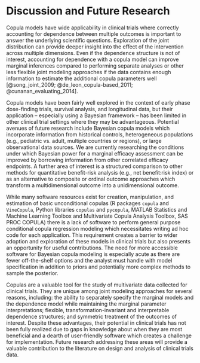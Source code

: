 
# Discussion and Future Research

Copula models have wide applicability in clinical trials where correctly accounting for dependence between multiple outcomes is important to answer the underlying scientific questions. Exploration of the joint distribution can provide deeper insight into the effect of the intervention across multiple dimensions. Even if the dependence structure is not of interest, accounting for dependence with a copula model can improve marginal inferences compared to performing separate analyses or other less flexible joint modeling approaches if the data contains enough information to estimate the additional copula parameters well [@song_joint_2009; @de_leon_copula-based_2011; @cunanan_evaluating_2014]. 

Copula models have been fairly well explored in the context of early phase dose-finding trials, survival analysis, and longitudinal data, but their application -- especially using a Bayesian framework -- has been limited in other clinical trial settings where they may be advantageous. Potential avenues of future research include Bayesian copula models which incorporate information from historical controls, heterogeneous populations (e.g., pediatric vs. adult, multiple countries or regions), or large observational data sources. We are currently researching the conditions under which Bayesian power for a marginal efficacy assessment can be improved by borrowing information from other correlated efficacy endpoints. A further area of interest is a structured comparison to other methods for quantitative benefit-risk analysis (e.g., net benefit:risk index) or as an alternative to composite or ordinal outcome approaches which transform a multidimensional outcome into a unidimensional outcome.

<!--
- check de Leon & Zhu ANOVA extensions for mixed discrete and continuous data cited in de Leon
- Cunanan & Koopmeiners Evaluating the performance of copula models in phase I-II clinical trials under model misspecification
-->

While many software resources exist for creation, manipulation, and estimation of basic unconditional copulas (R packages `copula` and `VineCopula`, Python libraries `copulas` <!-- https://pypi.org/project/copulas/--> and `pycopula`,<!-- https://maximejumelle.github.io/pycopula/build/html/--> MATLAB Statistics and Machine Learning Toolbox and Multivariate Copula Analysis Toolbox<!--(doi:10.1002/2016WR020242)-->, SAS PROC COPULA) there is a lack of software to perform general purpose conditional copula regression modeling which necessitates writing ad hoc code for each application. This requirement creates a barrier to wider adoption and exploration of these models in clinical trials but also presents an opportunity for useful contributions. The need for more accessible software for Bayesian copula modeling is especially acute as there are fewer off-the-shelf options and the analyst must handle with model specification in addition to priors and potentially more complex methods to sample the posterior. 

Copulas are a valuable tool for the study of multivariate data collected for clinical trials. They are unique among joint modeling approaches for several reasons, including: the ability to separately specify the marginal models and the dependence model while maintaining the marginal parameter interpretations; flexible, transformation-invariant and interpretable dependence structures; and symmetric treatment of the outcomes of interest. Despite these advantages, their potential in clinical trials has not been fully realized due to gaps in knowledge about when they are most beneficial and a dearth of user-friendly software which creates a challenge for implementation. Future research addressing these areas will provide a valuable contribution to the literature on design and analysis of clinical trials data.

